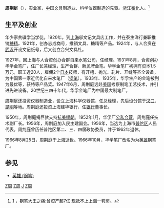 '''周荆庭'''（{{bd|1900年||1966年|catIdx=Z周}}），实业家，[[中国|中国]][[文具|文具]]制造业、科学仪器制造的先驱。[[浙江|浙江]][[奉化|奉化]]人。<ref>[http://money.hexun.com/2016-08-04/185322651.html] {{Wayback|url=http://money.hexun.com/2016-08-04/185322651.html |date=20190612173552 }}，钢笔大王之痛:曾资产超7亿 现抵不上上海一套房。</ref>

==生平及创业==

年少家贫辍学当学徒。1920年，到[[上海|上海]]邬文记文具店工作，并在泰生洋行兼职推销[[糖精|糖精]]。1921年，创办志成商号，推销文具、糖精等产品。1924年，与人合资在[[武汉|武汉]]开设文记纸号，后又创立合兴文具社。

1927年，回上海与人合资创办合群自来水笔公司，任经理。1931年8月，合资创办华孚金笔厂，任厂长兼经理，生产合群、新民牌金笔。华孚金笔厂初拥有资本1.5万元，职工近20人，雇佣2个[[日本|日本]]技师，有开槽、抛光、轧片、开缝等齐全设备，为中国第一家近代化自来水笔厂（[[钢笔|钢笔]]）。1933年、1935年，华孚生产的金笔被列为最优等，获特等产品奖。1947年6月，周荆庭远赴[[美国|美国]]考察制笔工艺技术，并引进先进设备。20世纪三四十年代，华孚金笔厂为中国最大制笔厂。

周荆庭还投资仪器制造业，设立上海科学仪器馆，任总经理，先后设分馆于[[汉口|汉口]]、[[昆明|昆明]]等地。周荆庭还投资上海建华银行，任[[银行|银行]]董事长。

1950年，周荆庭捐巨款支持[[抗美援朝|抗美援朝]]。1952年1月，华孚厂[[公私合营|公私合营]]，周荆庭任技术副厂长。1956年，周荆庭加入民主建国会。1956年，当选为上海市[[普陀区_(上海市)|普陀区]]人民代表。周荆庭曾历任普陀区第二、三、四届政协委员，并于1962年退休。

1966年8月25日，周荆庭于上海逝世。1966年10月，华孚笔厂改名为为[[英雄_(钢笔)|英雄]]钢笔厂。

== 参见 ==
* [[英雄_(钢笔)|英雄 (钢笔)]]

[[Category:中国企业家|Z周]]
[[Category:奉化人|Z周]]
[[Category:周姓|J]]
[[Category:寧波裔上海人|Z周]]